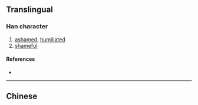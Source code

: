 {{also|慚}}
==Translingual==

===Han character===
{{Han char|rn=61|rad=心|as=08|sn=11|four=|canj=心大手中 (PKQL)|ids=⿲[[忄]][[车]][[斤]]}}

# [[ashamed]], [[humiliated]]
# [[shameful]]

====References====
* {{Han ref|kx=0392.181|hdz=42314.110|uh=60ED|ud=24813}}

----
==Chinese==
{{zh-see|慚}}